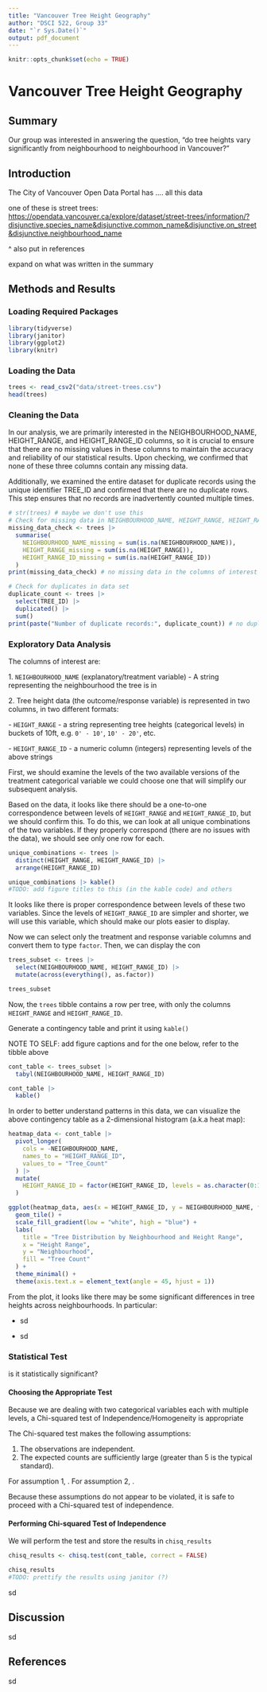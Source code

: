 ```yaml
---
title: "Vancouver Tree Height Geography"
author: "DSCI 522, Group 33"
date: "`r Sys.Date()`"
output: pdf_document
---
```


```r
knitr::opts_chunk$set(echo = TRUE)
```

# Vancouver Tree Height Geography

## Summary

Our group was interested in answering the question, "do tree heights vary significantly from neighbourhood to neighbourhood in Vancouver?"

## Introduction

The City of Vancouver Open Data Portal has .... all this data

one of these is street trees: <https://opendata.vancouver.ca/explore/dataset/street-trees/information/?disjunctive.species_name&disjunctive.common_name&disjunctive.on_street&disjunctive.neighbourhood_name>

\^ also put in references

expand on what was written in the summary

## Methods and Results

### Loading Required Packages

```r
library(tidyverse)
library(janitor)
library(ggplot2)
library(knitr)
```

### Loading the Data

```r
trees <- read_csv2("data/street-trees.csv")
head(trees)
```

### Cleaning the Data

In our analysis, we are primarily interested in the NEIGHBOURHOOD_NAME, HEIGHT_RANGE, and HEIGHT_RANGE_ID columns, so it is crucial to ensure that there are no missing values in these columns to maintain the accuracy and reliability of our statistical results. Upon checking, we confirmed that none of these three columns contain any missing data.   

Additionally, we examined the entire dataset for duplicate records using the unique identifier TREE_ID and confirmed that there are no duplicate rows. This step ensures that no records are inadvertently counted multiple times.

```r
# str(trees) # maybe we don't use this
# Check for missing data in NEIGHBOURHOOD_NAME, HEIGHT_RANGE, HEIGHT_RANGE_ID columns
missing_data_check <- trees |>
  summarise(
    NEIGHBOURHOOD_NAME_missing = sum(is.na(NEIGHBOURHOOD_NAME)),
    HEIGHT_RANGE_missing = sum(is.na(HEIGHT_RANGE)),
    HEIGHT_RANGE_ID_missing = sum(is.na(HEIGHT_RANGE_ID))
  )
print(missing_data_check) # no missing data in the columns of interest

# Check for duplicates in data set
duplicate_count <- trees |>
  select(TREE_ID) |>
  duplicated() |>
  sum()
print(paste("Number of duplicate records:", duplicate_count)) # no duplicated records
```

### Exploratory Data Analysis

The columns of interest are:

1\. `NEIGHBOURHOOD_NAME` (explanatory/treatment variable) - A string representing the neighbourhood the tree is in

2\. Tree height data (the outcome/response variable) is represented in two columns, in two different formats:

\- `HEIGHT_RANGE` - a string representing tree heights (categorical levels) in buckets of 10ft, e.g. `0' - 10'`, `10' - 20'`, etc.

\- `HEIGHT_RANGE_ID` - a numeric column (integers) representing levels of the above strings

First, we should examine the levels of the two available versions of the treatment categorical variable we could choose one that will simplify our subsequent analysis.

Based on the data, it looks like there should be a one-to-one correspondence between levels of `HEIGHT_RANGE` and `HEIGHT_RANGE_ID`, but we should confirm this. To do this, we can look at all unique combinations of the two variables. If they properly correspond (there are no issues with the data), we should see only one row for each.

```r
unique_combinations <- trees |> 
  distinct(HEIGHT_RANGE, HEIGHT_RANGE_ID) |> 
  arrange(HEIGHT_RANGE_ID)

unique_combinations |> kable()
#TODO: add figure titles to this (in the kable code) and others

```

It looks like there is proper correspondence between levels of these two variables. Since the levels of `HEIGHT_RANGE_ID` are simpler and shorter, we will use this variable, which should make our plots easier to display.

Now we can select only the treatment and response variable columns and convert them to type `factor`. Then, we can display the con

```r
trees_subset <- trees |> 
  select(NEIGHBOURHOOD_NAME, HEIGHT_RANGE_ID) |> 
  mutate(across(everything(), as.factor))

trees_subset
```

Now, the `trees` tibble contains a row per tree, with only the columns `HEIGHT_RANGE` and `HEIGHT_RANGE_ID`.

Generate a contingency table and print it using `kable()`

NOTE TO SELF: add figure captions and for the one below, refer to the tibble above

```r
cont_table <- trees_subset |> 
  tabyl(NEIGHBOURHOOD_NAME, HEIGHT_RANGE_ID)

cont_table |> 
  kable()
```

In order to better understand patterns in this data, we can visualize the above contingency table as a 2-dimensional histogram (a.k.a heat map):

```r
heatmap_data <- cont_table |> 
  pivot_longer(
    cols = -NEIGHBOURHOOD_NAME,
    names_to = "HEIGHT_RANGE_ID",
    values_to = "Tree_Count"
  ) |> 
  mutate(
    HEIGHT_RANGE_ID = factor(HEIGHT_RANGE_ID, levels = as.character(0:10))
  )

ggplot(heatmap_data, aes(x = HEIGHT_RANGE_ID, y = NEIGHBOURHOOD_NAME, fill = Tree_Count)) +
  geom_tile() +
  scale_fill_gradient(low = "white", high = "blue") +
  labs(
    title = "Tree Distribution by Neighbourhood and Height Range",
    x = "Height Range",
    y = "Neighbourhood",
    fill = "Tree Count"
  ) +
  theme_minimal() +
  theme(axis.text.x = element_text(angle = 45, hjust = 1))
```

From the plot, it looks like there may be some significant differences in tree heights across neighbourhoods. In particular:

-   sd

-   sd

### Statistical Test

is it statistically significant?

#### Choosing the Appropriate Test

Because we are dealing with two categorical variables each with multiple levels, a Chi-squared test of Independence/Homogeneity is appropriate

The Chi-squared test makes the following assumptions:

1.  The observations are independent.
2.  The expected counts are sufficiently large (greater than 5 is the typical standard).

For assumption 1, . For assumption 2, .

Because these assumptions do not appear to be violated, it is safe to proceed with a Chi-squared test of independence.

#### Performing Chi-squared Test of Independence

We will perform the test and store the results in `chisq_results`

```r
chisq_results <- chisq.test(cont_table, correct = FALSE)

chisq_results
#TODO: prettify the results using janitor (?)
```

sd

## Discussion

sd

## References

sd
